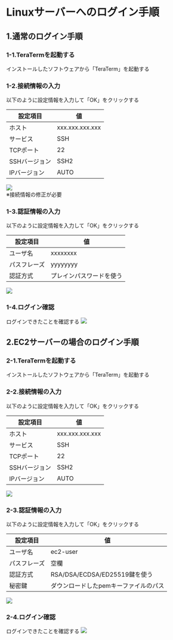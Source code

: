 # Linuxサーバーへのログイン手順
## 1.通常のログイン手順
### 1-1.TeraTermを起動する
インストールしたソフトウェアから「TeraTerm」を起動する
### 1-2.接続情報の入力
以下のように設定情報を入力して「OK」をクリックする

| 設定項目 | 値 |
| ------- | ------- |
| ホスト | xxx.xxx.xxx.xxx |
| サービス | SSH |
| TCPポート | 22 |
| SSHバージョン | SSH2 |
| IPバージョン | AUTO |
![](../login_procedure_linux_login_1.png)  
※接続情報の修正が必要

### 1-3.認証情報の入力
以下のように設定情報を入力して「OK」をクリックする

| 設定項目 | 値 |
| ------- | ------- |
| ユーザ名| xxxxxxxx |
| パスフレーズ | yyyyyyyy |
| 認証方式 | プレインパスワードを使う |
![](../login_procedure_linux_login_2.png)

### 1-4.ログイン確認
ログインできたことを確認する
![](../login_procedure_linux_login_3.png)


## 2.EC2サーバーの場合のログイン手順
### 2-1.TeraTermを起動する
インストールしたソフトウェアから「TeraTerm」を起動する
### 2-2.接続情報の入力
以下のように設定情報を入力して「OK」をクリックする

| 設定項目 | 値 |
| ------- | ------- |
| ホスト | xxx.xxx.xxx.xxx |
| サービス | SSH |
| TCPポート | 22 |
| SSHバージョン | SSH2 |
| IPバージョン | AUTO |
![](../login_procedure_linux_login_1.png)

### 2-3.認証情報の入力
以下のように設定情報を入力して「OK」をクリックする

| 設定項目 | 値 |
| ------- | ------- |
| ユーザ名| ec2-user |
| パスフレーズ | 空欄 |
| 認証方式 | RSA/DSA/ECDSA/ED25519鍵を使う |
| 秘密鍵 | ダウンロードしたpemキーファイルのパス |
![](../login_procedure_linux_ec2_login_2.png)

### 2-4.ログイン確認
ログインできたことを確認する
![](../login_procedure_linux_login_3.png)